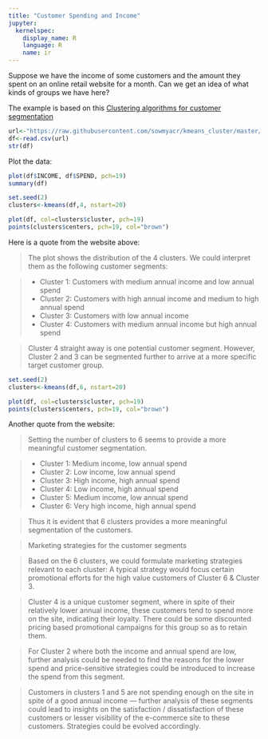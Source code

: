 ```yaml
---
title: "Customer Spending and Income"
jupyter:
  kernelspec:
    display_name: R
    language: R
    name: ir
---
```



Suppose we have the income of some customers and the amount they spent on an online retail website for a month. Can we get an idea of what kinds of groups we have here?

The example is based on this [Clustering algorithms for customer segmentation](https://towardsdatascience.com/clustering-algorithms-for-customer-segmentation-af637c6830ac)

```r
url<-"https://raw.githubusercontent.com/sowmyacr/kmeans_cluster/master/CLV.csv" 
df<-read.csv(url)
str(df)
```

Plot the data:

```r
plot(df$INCOME, df$SPEND, pch=19)
summary(df)
```

```r
set.seed(2)
clusters<-kmeans(df,4, nstart=20)
```

```r
plot(df, col=clusters$cluster, pch=19)
points(clusters$centers, pch=19, col="brown")
```

Here is a quote from the website above:

>The plot shows the distribution of the 4 clusters. We could interpret them as the following customer segments:

>- Cluster 1: Customers with medium annual income and low annual spend
>- Cluster 2: Customers with high annual income and medium to high annual spend
>- Cluster 3: Customers with low annual income
>- Cluster 4: Customers with medium annual income but high annual spend

> Cluster 4 straight away is one potential customer segment. However, Cluster 2 and 3 can be segmented further to arrive at a more specific target customer group. 


```r
set.seed(2)
clusters<-kmeans(df,6, nstart=20)
```

```r
plot(df, col=clusters$cluster, pch=19)
points(clusters$centers, pch=19, col="brown")
```

Another quote from the website:

> Setting the number of clusters to 6 seems to provide a more meaningful customer segmentation.

> -  Cluster 1: Medium income, low annual spend
> -  Cluster 2: Low income, low annual spend
> -  Cluster 3: High income, high annual spend
> -  Cluster 4: Low income, high annual spend
> -  Cluster 5: Medium income, low annual spend
> -  Cluster 6: Very high income, high annual spend

>Thus it is evident that 6 clusters provides a more meaningful segmentation of the customers.

>Marketing strategies for the customer segments

>Based on the 6 clusters, we could formulate marketing strategies relevant to each cluster:
A typical strategy would focus certain promotional efforts for the high value customers of Cluster 6 & Cluster 3.

>Cluster 4 is a unique customer segment, where in spite of their relatively lower annual income, these customers tend to spend more on the site, indicating their loyalty. There could be some discounted pricing based promotional campaigns for this group so as to retain them.

>For Cluster 2 where both the income and annual spend are low, further analysis could be needed to find the reasons for the lower spend and price-sensitive strategies could be introduced to increase the spend from this segment.

>Customers in clusters 1 and 5 are not spending enough on the site in spite of a good annual income — further analysis of these segments could lead to insights on the satisfaction / dissatisfaction of these customers or lesser visibility of the e-commerce site to these customers. Strategies could be evolved accordingly.

